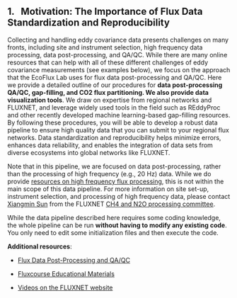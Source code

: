 ## 1. &nbsp; Motivation: The Importance of Flux Data Standardization and Reproducibility

Collecting and handling eddy covariance data presents challenges on many fronts, including site and instrument selection, high frequency data processing, data post-processing, and QA/QC. While there are many online resources that can help with all of these different challenges of eddy covariance measurements (see examples below), we focus on the approach that the EcoFlux Lab uses for flux data post-processing and QA/QC. Here we provide a detailed outline of our procedures for **data post-processing QA/QC, gap-filling, and CO2 flux partitioning. We also provide data visualization tools**. We draw on expertise from regional networks and FLUXNET, and leverage widely used tools in the field such as REddyProc and other recently developed machine learning-based gap-filling resources. By following these procedures, you will be able to develop a robust data pipeline to ensure high quality data that you can submit to your regional flux networks. Data standardization and reproducibility helps minimize errors, enhances data reliability, and enables the integration of data sets from diverse ecosystems into global networks like FLUXNET. 

Note that in this pipeline, we are focused on data post-processing, rather than the processing of high frequency (e.g., 20 Hz) data. While we do provide <a href="https://ecoflux-lab.github.io/PipelineDocumentation/1_1_Note_High_Freq_Data_Processing.html" target="_blank" rel="noopener noreferrer">resources on high frequency flux processing</a>, this is not within the main scope of this data pipeline. For more information on site set-up, instrument selection, and processing of high frequency data, please contact <a href="mailto:xsun130@asu@edu">Xiangmin Sun</a> from the FLUXNET <a href="https://fluxnet.org/community/fluxnet-working-groups/ch4-and-n2o-processing-committee/" target="_blank" rel="noopener noreferrer">CH4 and N2O processing committee</a>.

While the data pipeline described here requires some coding knowledge, the whole pipeline can be run **without having to modify any existing code**. You only need to edit some initialization files and then execute the code.

**Additional resources**:

* <a href="https://ameriflux.lbl.gov/resources/resource-list/tools-and-software-for-flux-scientists/flux-data-post-processing-and-qa-qc/" target="_blank" rel="noopener noreferrer">Flux Data Post-Processing and QA/QC</a>

* <a href="https://fluxnet.org/fluxcourse_educational_materials/" target="_blank" rel="noopener noreferrer">Fluxcourse Educational Materials</a>

* <a href="https://fluxnet.org/videos/" target="_blank" rel="noopener noreferrer">Videos on the FLUXNET website</a>


